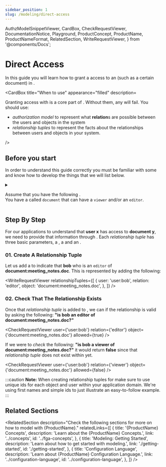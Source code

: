 ```yaml
---
sidebar_position: 1
slug: /modeling/direct-access
---
```


  AuthzModelSnippetViewer,
  CardBox,
  CheckRequestViewer,
  DocumentationNotice,
  Playground,
  ProductConcept,
  ProductName,
  ProductNameFormat,
  RelatedSection,
  WriteRequestViewer,
} from '@components/Docs';

# Direct Access

<DocumentationNotice />

In this guide you will learn how to grant a <ProductConcept section="what-is-a-user" linkName="user" /> access to an <ProductConcept section="what-is-an-object" linkName="object" /> (such as a certain document) in <ProductName format={ProductNameFormat.ProductLink}/>.

<CardBox title="When to use" appearance="filled" description=<div>

Granting access with _<ProductConcept section="what-is-a-relationship-tuple" linkName="relationship tuple" />_ is a core part of <ProductName format={ProductNameFormat.ShortForm}/>. Without them, any _<ProductConcept section="what-is-a-check-request" linkName="checks" />_ will fail. You should use:

- _authorization model_ to represent what **relation**s are possible between the users and objects in the system
- _relationship tuples_ to represent the facts about the relationships between users and objects in your system.

</div> />

## Before you start

In order to understand this guide correctly you must be familiar with some <ProductConcept/> and know how to develop the things that we will list below.

<details>
<summary>

Assume that you have the following <ProductConcept section="what-is-an-authorization-model" linkName="authorization model" />.<br />
You have a <ProductConcept section="what-is-a-type" linkName="type" /> called `document` that can have a `viewer` and/or an `editor`.

</summary>

<AuthzModelSnippetViewer
  configuration={{
    type_definitions: [
      {
        type: 'user',
      },
      {
        type: 'document',
        relations: {
          viewer: {
            this: {},
          },
          editor: {
            this: {},
          },
        },
        metadata: {
          relations: {
            viewer: { directly_related_user_types: [{ type: 'user' }] },
            editor: { directly_related_user_types: [{ type: 'user' }] },
          }
        },
      },
    ],
  }}
/>

<hr />

In addition, you will need to know the following:

### <ProductName format={ProductNameFormat.ShortForm}/> Concepts

- A <ProductConcept section="what-is-a-type" linkName="Type" />: a class of objects that have similar characteristics
- A <ProductConcept section="what-is-a-user" linkName="User" />: an entity in the system that can be related to an object
- A <ProductConcept section="what-is-a-relation" linkName="Relation" />: is a string defined in the type definition of an authorization model that defines the possibility of a relationship between an object of the same type as the type definition and a user in the system
- An <ProductConcept section="what-is-an-object" linkName="Object" />: represents an entity in the system. Users' relationships to it can be define through relationship tuples and the authorization model
- A <ProductConcept section="what-is-a-relationship-tuple" linkName="Relationship Tuple" />: a grouping consisting of a user, a relation and an object stored in <ProductName format={ProductNameFormat.ShortForm}/>

</details>

<Playground />

## Step By Step

For our applications to understand that **user x** has access to **document y**, we need to provide <ProductName format={ProductNameFormat.LongForm}/> that information through _<ProductConcept section="what-is-a-relationship-tuple" linkName="relationship tuples" />_.
Each _relationship tuple_ has three basic parameters, a **<ProductConcept section="what-is-a-user" linkName="user" />**, a **<ProductConcept section="what-is-a-relation" linkName="relation" />** and an **<ProductConcept section="what-is-an-object" linkName="object" />**.

### 01. Create A Relationship Tuple

Let us add a _<ProductConcept section="what-is-a-relationship-tuple" linkName="relationship tuple" />_ to indicate that **bob** who is an `editor` of **document:meeting_notes.doc**. This is represented by adding the following:

<WriteRequestViewer
  relationshipTuples={[
    {
      user: 'user:bob',
      relation: 'editor',
      object: 'document:meeting_notes.doc',
    },
  ]}
/>

### 02. Check That The Relationship Exists

Once that _relationship tuple_ is added to <ProductName format={ProductNameFormat.ShortForm} />, we can _<ProductConcept section="what-is-a-check-request" linkName="check" />_ if the relationship is valid by asking the following: **"is bob an editor of document:meeting_notes.doc?"**

<CheckRequestViewer user={'user:bob'} relation={'editor'} object={'document:meeting_notes.doc'} allowed={true} />

If we were to _check_ the following: **"is bob a viewer of document:meeting_notes.doc?"** it would return **false** since that _relationship tuple_ does not exist within <ProductName format={ProductNameFormat.ShortForm}/> yet.

<CheckRequestViewer user={'user:bob'} relation={'viewer'} object={'document:meeting_notes.doc'} allowed={false} />

:::caution
**Note:** When creating relationship tuples for <ProductName format={ProductNameFormat.LongForm}/> make sure to use unique ids for each object and user within your application domain. We're using first names and simple ids to just illustrate an easy-to-follow example.
:::

## Related Sections

<RelatedSection
  description="Check the following sections for more on how to model with {ProductName}."
  relatedLinks={[
    {
      title: '{ProductName} Concepts',
      description: 'Learn about the {ProductName} Concepts.',
      link: '../concepts',
      id: '../fga-concepts',
    },
    {
      title: 'Modeling: Getting Started',
      description: 'Learn about how to get started with modeling.',
      link: './getting-started',
      id: './getting-started',
    },
    {
      title: 'Configuration Language',
      description: 'Learn about {ProductName} Configuration Language.',
      link: '../configuration-language',
      id: '../configuration-language',
    },
  ]}
/>
